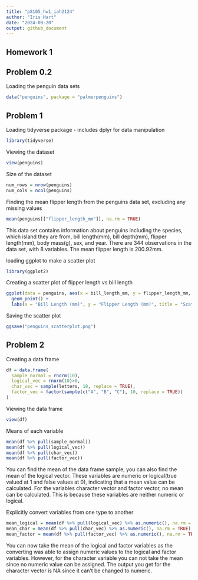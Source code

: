 ```yaml
---
title: "p8105_hw1_iah2124"
author: "Iris Hart"
date: "2024-09-20"
output: github_document
---
```


## Homework 1

## Problem 0.2
Loading the penguin data sets
```r
data("penguins", package = "palmerpenguins")
```

## Problem 1
Loading tidyverse package - includes dplyr for data manipulation
```r
library(tidyverse)
```

Viewing the dataset
```r
view(penguins)
```

Size of the dataset
```r
num_rows = nrow(penguins)
num_cols = ncol(penguins)
```

Finding the mean flipper length from the penguins data set, excluding any missing values
```r
mean(penguins[["flipper_length_mm"]], na.rm = TRUE)
```

This data set contains information about penguins including the species, which island they are from, bill length(mm), bill depth(mm), flipper length(mm), body mass(g), sex, and year. There are 344 observations in the data set, with 8 variables. The mean flipper length is 200.92mm. 

loading ggplot to make a scatter plot
```r
library(ggplot2)
```

Creating a scatter plot of flipper length vs bill length
```r
ggplot(data = penguins, aes(x = bill_length_mm, y = flipper_length_mm, color = species)) +
  geom_point() +
  labs(x = "Bill Length (mm)", y = "Flipper Length (mm)", title = "Scatterplot of Flipper Length vs Bill Length")
```

Saving the scatter plot 
```r
ggsave("penguins_scatterplot.png")
```

## Problem 2
Creating a data frame

```r
df = data.frame(
  sample_normal = rnorm(10),
  logical_vec = rnorm(10)>0, 
  char_vec = sample(letters, 10, replace = TRUE),
  factor_vec = factor(sample(c("A", "B", "C"), 10, replace = TRUE))
)
```

Viewing the data frame
```r
view(df)
```

Means of each variable
```r
mean(df %>% pull(sample_normal))
mean(df %>% pull(logical_vec))  
mean(df %>% pull(char_vec))
mean(df %>% pull(factor_vec))
```
You can find the mean of the data frame sample, you can also find the mean of the logical vector. These variables are numeric or logical(true valued at 1 and false values at 0), indicating that a mean value can be calculated. For the variables character vector and factor vector, no mean can be calculated. This is because these variables are neither numeric or logical. 

Explicitly convert variables from one type to another
```r
mean_logical = mean(df %>% pull(logical_vec) %>% as.numeric(), na.rm = TRUE)
mean_char = mean(df %>% pull(char_vec) %>% as.numeric(), na.rm = TRUE)
mean_factor = mean(df %>% pull(factor_vec) %>% as.numeric(), na.rm = TRUE)
```

You can now take the mean of the logical and factor variables as the converting was able to assign numeric values to the logical and factor variables. However, for the character variable you can not take the mean since no numeric value can be assigned. The output you get for the character vector is NA since it can't be changed to numeric. 


